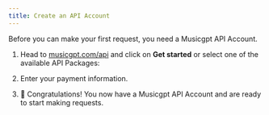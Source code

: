 ```yaml
---
title: Create an API Account
---
```

Before you can make your first request, you need a Musicgpt API Account.

1. Head to [musicgpt.com/api](https://musicgpt.com/api) and click on **Get started** or select one of the available API Packages:

2. Enter your payment information.

3. 🎉 Congratulations! You now have a Musicgpt API Account and are ready to start making requests.

